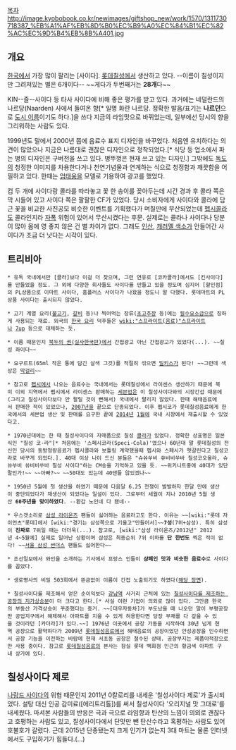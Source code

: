 [[목차]]
http://image.kyobobook.co.kr/newimages/giftshop_new/work/1570/1311730718387_%EB%A1%AF%EB%8D%B0%EC%B9%A0%EC%84%B1%EC%82%AC%EC%9D%B4%EB%8B%A401.jpg

== 개요 ==
[[한국]]에서 가장 많이 팔리는 [사이다]. [[롯데칠성]]에서 생산하고 있다. --이름이 칠성이지만 그려져있는 별은 6개이다-- ~~게다가 두번째거는 '''28개'''다~~

KIN--즐--사이다 등 타사 사이다에 비해 좋은 평가를 받고 있다. 과거에는 네덜란드의 나르당(Naarden) 사에서 들여온 향[* 일명 화란 나르당. 정확한 발음/표기는 '''나르던'''으로 [http://en.wikipedia.org/wiki/Naarden 도시 이름]이기도 하다.]을 쓰다 지금의 라임맛으로 바뀌었는데, 일부에선 당시의 향을 그리워하는 사람도 있다. 

1999년도 말에서 2000년 쯤에 음료수 표지 디자인을 바꾸었다. 처음엔 유치하다는 의견이 많았으나 지금은 나름대로 괜찮은 디자인으로 정착되었다.[* 식당 등 업소에서 파는 병의 디자인은 구버전을 쓰고 있다. 병뚜껑은 현재 쓰고 있는 디자인.] 그밖에도 [[독도]]의 청정한 이미지를 차용한다거나 천연기념물과 연계하는 식으로 청정함과 깨끗함을 어필하고 있다. 한때는 [[엄태웅]]을 모델로 기용하여 광고를 했었다.

컵 두 개에 사이다랑 콜라를 따라놓고 꽃 한 송이를 꽂아두는데 시간 경과 후 콜라 쪽은 막 시들어 있고 사이다 쪽은 팔팔한 CF가 있었다. 당시 소비자에게 사이다와 콜라에 담근 꽃을 비교한 사진공모 비슷한 이벤트를 기획했다가 며칠만에 무산되었는데 [[펩시]]콜라도 콜라인지라 [[자폭]] 위험이 있어서 무산시켰다는 후문. 실제로는 콜라나 사이다나 당분이 많아 몸에 영 좋지 않은 건 별 차이가 없다. 그래도 [[인산]], [[캐러멜 색소]]가 안들어간 사이다가 조금 더 낫다는 시각이 있다.

== 트리비아 ==
 * 유독 국내에서만 [콜라]보다 이걸 더 찾으며, 그런 연유로 [코카콜라]에서도 [킨사이다]를 만들었을 정도. 그 외에 다양한 회사들도 사이다를 만들고 있을 정도며 심지어 [할인점]의 PL상품으로 이마트 사이다, 홈플러스 사이다가 나왔을 정도니 말 다했다. 롯데마트의 PL상품 사이다는 출시되지 않았다.

 * 고기 계열 요리([[불고기]], [[갈비]] 등)나 찍어먹는 장류([[초고추장]] 등)에는 [[필수요소]]급으로 징하게 사용되는 재료. 외국의 [[한국 요리]] 덕후들은 [[wiki:"스프라이트(음료)"스프라이트]]나 [[7up]] 등으로 대체하는 듯.

 * 이름 때문인지 [[북두의 권(실사한국판)]]에서 간접광고 아닌 간접광고가 있었다(...). ~~칠성 좌이다~~

 * 요구르트(65ml 작은 통에 담긴 살색 그것)를 적절히 섞으면 [[밀키스]]가 된다! ~~그런데 색상은 [[막걸리]]~~

 * 참고로 [[펩시]]에서 나오는 음료수는 국내에서는 롯데칠성에서 라이센스 생산하기 때문에 북미 이외 지역에서 펩시에서 라이센스 판매하는 [[세븐업]]은 이 칠성사이다와의 시장간섭 때문에(그리고 칠성사이다보다 안 팔릴 것이 뻔해서) 국내에서 팔리지 않았다. 한때 해태음료에서 판매한 적이 있었으나, [[2007년]]을 끝으로 단종되었다. 이후 펩시코가 롯데칠성음료에게 한국에서의 세븐업 생산 및 판매를 요구한 끝에 [[2014년]] [[1월]]에 국내 시장에서 재출시할 수 있었다고.

 * 1970년대에는 한 때 칠성사이다의 자매품으로 칠성 [[콜라]]가 있었다. 정확한 상표명은 일본식인 "칠성 코-라"[* 처음에는 '스페시코라(Speci-Cola)'였으나 60년대 말 롯데칠성의 전신인 당시의 동방청량음료가 펩시콜라와 보틀링 계약했을때 펩시와 스페시가 헷갈린다고 칠성코라로 바꾸게 되었다.]. 40대 이상 나이 드신 분들은 "슈쓔쑤비 쓔비비쑤바 칠성코오올라, 슈쓔쑤비 쓔비비쑤바 칠성 사이다"하는 CM송을 기억하고 있을 듯. ~~위키니트중에 40대가 있단말인가!~~ ~~아빠?~~ ~~50대도 있는데 40댄들 않있겠나~~

 * 1950년 5월에 첫 생산을 하였기 때문에 다음달 6.25 전쟁이 발발하자 한달 만에 생산이 중단되었다가 재생산이 되었다는 일설이 있다. 그로부터 세월이 지나 2010년 5월 생산 '''60주년을 맞이하였다'''. --환갑 노인네 다 됐네--

 * 우스갯소리로 [[삼성 라이온즈]] 팬들이 싫어하는 음료라고도 한다. 이유는 ~~[wiki:"롯데 자이언츠"롯데]에서 [wiki:"경기는 삼성쪽으로 기울고"만들어서]~~'''7성'''(7위+삼성). 특히 삼성이 '''진짜로''' 7위일 때는 더더욱(...). 참고로, [wiki:"삼성 라이온즈/2012년" 2012년 4~5월에] 실제로 일어난 상황이며 삼성은 최종순위 7위 이하를 '''단 한번도''' 찍은 적이 없다! ~~[[서울 삼성 썬더스]] 팬들도 싫어한다~~

 * 조선일보에서 와인을 소개하는 기사에서 프랑스 인들이 '''샴페인 맛과 비슷한 음료수'''로 사이다를 꼽았다.

 * 생로병사의 비밀 503회에서 뜬금없이 이름이 간접 노출되기도 하였다([http://i.imgur.com/Zs0jbvH.jpg 해당 장면]).

 * 칠성사이다를 제조해서 얻은 순이익보다 [[강남역]] 사거리 근처에 있는 [http://map.naver.com/index.nhn?menu=location&mapMode=1&lat=37.4960494&lng=127.0249392&dlevel=12&tab=1&__fromRestorer=true&query=66Gv642w7Lmg7ISx7J2M66OM&searchCoord=&mpx=38.0889167%2C127.2752901%3AZ11%3A0.0191737%2C0.0125271&street=on&rpanel=n-f&enc=b64 칠성사이다를 제조하는 공장의 지가상승분]이 더 크다고 한다.[* 사실 이런 기업이 의외로 많이 있다. 그만큼 한국의 부동산 가격상승이 꾸준했다는 증거. ~~[대우자동차]가 부도났을 때 나오던 말이 부평공장만 공업지구에서 해제해서 아파트를 지을 수 있게 허용한다면 당장 부채를 다 갚을 수 있을 것이라던 [카더라]가 있다.~~] 1976년 이곳에서 공장 가동을 시작하여 30년 넘게 현역 공장으로 활약하다가 2009년 [[롯데칠성음료]]에서 해태음료의 공장이었던 안성공장을 인수하면서 공장 기능을 이전하는 바람에 현재 서초동 공장은 철수된 상태. 공장부지는 제품야적장으로만 사용 중이다. 참고로 [[롯데칠성음료]]의 본사는 잠실 롯데 백화점 인근의 황금색 아파트 구내 상가에 있다.

== 칠성사이다 제로 ==
[[나랑드 사이다]]의 위협 때문인지 2011년 0칼로리를 내세운 '칠성사이다 제로'가 출시되었다. 설탕 대신 인공 감미료([에리트리톨])를 써서 칠성사이다 '오리지널 맛 그대로'를 내세웠다. 마셔본 사람들의 반응은 극과 극으로 라임향과 탄산의 느낌이 의외로 괜찮다고 호평하는 사람도 있고, 칠성사이다에서 단맛만 뺀 탄산수라고 혹평하는 사람도 있어 호불호가 갈렸다. 근데 2015년 단종됐는지 크게 인기가 없는지 3대 마트는 물론 인터넷에서도 구입하기가 힘들다.(...)
